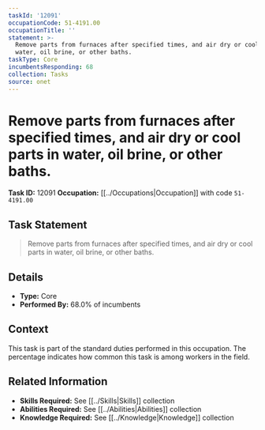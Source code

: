 ```yaml
---
taskId: '12091'
occupationCode: 51-4191.00
occupationTitle: ''
statement: >-
  Remove parts from furnaces after specified times, and air dry or cool parts in
  water, oil brine, or other baths.
taskType: Core
incumbentsResponding: 68
collection: Tasks
source: onet
---
```

# Remove parts from furnaces after specified times, and air dry or cool parts in water, oil brine, or other baths.

**Task ID:** 12091
**Occupation:** [[../Occupations|Occupation]] with code `51-4191.00`

## Task Statement

> Remove parts from furnaces after specified times, and air dry or cool parts in water, oil brine, or other baths.

## Details

- **Type:** Core
- **Performed By:** 68.0% of incumbents

## Context

This task is part of the standard duties performed in this occupation. The percentage indicates how common this task is among workers in the field.

## Related Information

- **Skills Required:** See [[../Skills|Skills]] collection
- **Abilities Required:** See [[../Abilities|Abilities]] collection
- **Knowledge Required:** See [[../Knowledge|Knowledge]] collection
